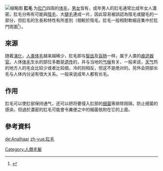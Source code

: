 [[File:Human_male_anus(scrotum).jpg|缩略图]]
'''肛毛''' 为[[肛门|肛门]]四周的[[体毛|体毛]]，[[男|男]][[女|女]]皆有，成年男人的肛毛通常比成年女人濃密。肛毛分佈有可能與[[陰毛|陰毛]]、大[[腿毛|腿毛]]連成一片，因此容易被誤認為陰毛或腿毛的一部分，但肛毛的生長和特性有所差別（相較於陰毛，肛毛一般相對軟細且集中於肛門周圍<ref>{{Cite web|url=https://kuaibao.qq.com/s/20200410A0G90G00?refer=spider|title=肛毛和陰毛有什麼不一樣？別亂剪，肛毛還有2個好用處|accessdate=2020-04-10}}</ref>）。

== 來源 ==
随着[[演化|演化]]，[[人类|人类]][[体毛|体毛]]越来越稀少，肛毛即与[[智齿|智齿]]及[[盲肠|盲肠]]一样，属于人类的[[痕迹器官|痕迹器官]]。人体[[体毛|体毛]]生长的部位多数是[[遗传|遗传]]的，并与当地的[[气候|气候]]有关，一般来说，[[天气|天气]]热的地方人的毛会比较少或者比较细，冷的则相反，但这不是绝对的。另外会阴部长毛与人体内分泌有很大关系。一般来说成年人都有长毛。

== 作用 ==
肛毛可以使肛部保持通气，还可以把将要侵入肛部的[[细菌|细菌]]等排除阻隔，防止细菌的感染。但過於濃密的肛毛可能會令糞便之中的細菌依附在它的上面。

== 參考資料 ==
{{reflist}}

{{人体的体毛}}
[[Category:人類毛髮|Category:人類毛髮]]

[[de:Analhaar|de:Analhaar]]
[[zh-yue:肛毛|zh-yue:肛毛]]